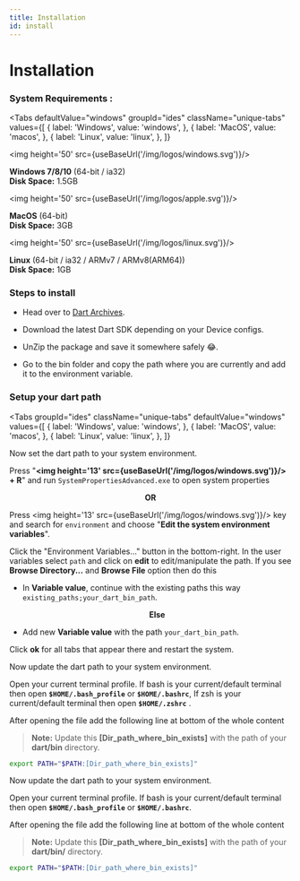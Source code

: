 ```yaml
---
title: Installation
id: install
---
```


# Installation #

### System Requirements : ###

<Tabs
  defaultValue="windows"
  groupId="ides"
  className="unique-tabs"
  values={[
    { label: 'Windows', value: 'windows', },
    { label: 'MacOS', value: 'macos', },
    { label: 'Linux', value: 'linux', },
  ]}
>
<TabItem value="windows">

<img height='50' src={useBaseUrl('/img/logos/windows.svg')}/>

**Windows 7/8/10** (64-bit / ia32)<br />
**Disk Space:** 1.5GB<br />

</TabItem>

<TabItem value="macos">

<img height='50' src={useBaseUrl('/img/logos/apple.svg')}/>

**MacOS** (64-bit)<br />
**Disk Space:** 3GB<br />

</TabItem>
<TabItem value="linux">

<img height='50' src={useBaseUrl('/img/logos/linux.svg')}/>

**Linux** (64-bit / ia32 / ARMv7 / ARMv8(ARM64))<br />
**Disk Space:** 1GB<br />

</TabItem>
</Tabs>

### Steps to install ###

- Head over to [Dart Archives](https://dart.dev/tools/sdk/archive#stable-channel).

- Download the latest Dart SDK depending on your Device configs.

- UnZip the package and save it somewhere safely :joy:.

- Go to the bin folder and copy the path where you are currently and add it to the environment variable.

### Setup your dart path ###

<Tabs
  groupId="ides"
  className="unique-tabs"
  defaultValue="windows"
  values={[
    { label: 'Windows', value: 'windows', },
    { label: 'MacOS', value: 'macos', },
    { label: 'Linux', value: 'linux', },
  ]}
>
<TabItem value="windows">

Now set the dart path to your system environment. 

Press "**<img height='13' src={useBaseUrl('/img/logos/windows.svg')}/> + R**"
and run `SystemPropertiesAdvanced.exe` to open system properties

**<p align="center">OR</p>**

Press <img height='13' src={useBaseUrl('/img/logos/windows.svg')}/> key and search for `environment` and choose "**Edit the system environment variables**".

Click the "Environment Variables..." button in the bottom-right. In the user variables select `path` and click on **edit** to edit/manipulate the path.
If you see **Browse Directory...** and **Browse File** option then do this
  * In **Variable value**, continue with the existing paths this way `existing_paths;your_dart_bin_path`.
  **<p align="center">Else</p>**
  * Add new **Variable value** with the path `your_dart_bin_path`.

Click **ok** for all tabs that appear there and restart the system.

</TabItem>
<TabItem value="macos">

Now update the dart path to your system environment.

Open your current terminal profile. If bash is your current/default terminal then open **`$HOME/.bash_profile`** or **`$HOME/.bashrc`**, If zsh is your current/default terminal then open **`$HOME/.zshrc`** .

After opening the file add the following line at bottom of the whole content

> **Note:** Update this **[Dir_path_where_bin_exists]** with the path of your **dart/bin** directory.

```bash
export PATH="$PATH:[Dir_path_where_bin_exists]"
```
</TabItem>
<TabItem value="linux">

Now update the dart path to your system environment.

Open your current terminal profile. If bash is your current/default terminal then open **`$HOME/.bash_profile`** or **`$HOME/.bashrc`**.

After opening the file add the following line at bottom of the whole content

> **Note:** Update this **[Dir_path_where_bin_exists]** with the path of your **dart/bin/** directory.

```bash
export PATH="$PATH:[Dir_path_where_bin_exists]"
```
</TabItem>
</Tabs>
